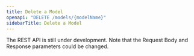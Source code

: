 ```yaml
---
title: Delete a Model
openapi: "DELETE /models/{modelName}"
sidebarTitle: Delete a Model
---
```


<Warning>

The REST API is still under development. Note that the Request Body and Response parameters could be changed.

</Warning>
